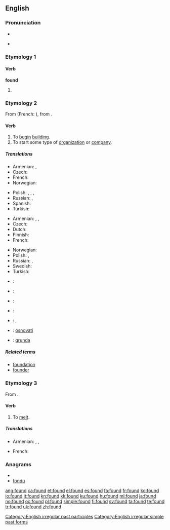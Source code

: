 ==English==

{{rank|last|here|thought|139|found|people|still|just}}

===Pronunciation===
* {{IPA|/'fɑʊnd/}}
* {{audio|en-us-found.ogg|Audio (US)}}
*: {{rhymes|aʊnd}}

===Etymology 1===

====Verb====
'''found'''

# {{past of|[[find]]}}

===Etymology 2===
From {{etyl|fro}} {{term|founder|lang=fro}} (French: {{term|fonder|lang=fr}}), from {{etyl|la}} {{term|fundare}}.

====Verb====
{{en-verb}}

# To [[begin]] [[building]].
# To start some type of [[organization]] or [[company]].

=====Translations=====
{{trans-top|to begin building}}
* Armenian: {{t|hy|հիմքը դնել|tr=himkʿë dnel}},  {{t|hy|հիմքը գցել|tr=himk’ë gc’el}}
* Czech: {{t+|cs|založit}}
* French: {{t+|fr|fonder}}
* Norwegian: {{t|no|grunnlegge}}
{{trans-mid}}
* Polish: {{t+|pl|budować}}, {{t+|pl|zbudować}}, {{t+|pl|tworzyć}}, {{t+|pl|stworzyć}}
* Russian: {{t+|ru|основывать|tr=osnóvyvat'}} {{impf}}, {{t+|ru|основать|tr=osnovát'}} {{pf}}
* Spanish: {{t-|es|fundar}}
* Turkish: {{t|tr|temel atmak}}
{{trans-bottom}}

{{trans-top|to start organization}}
* Armenian: {{t|hy|հիմնադրել|tr=himnadrel}},  {{t|hy|ստեղծել|tr=steġçel}},  {{t|hy|հիմնել|tr=himnel}}
* Czech: {{t+|cs|založit}}
* Dutch: {{t+|nl|stichten}}
* Finnish: {{t+|fi|perustaa}}
* French: {{t+|fr|fonder}}
{{trans-mid}}
* Norwegian: {{t|no|grunnlegge}}
* Polish: {{t+|pl|założyć}}, {{t+|pl|zakładać}}
* Russian: {{t+|ru|основывать|tr=osnóvyvat'}} {{impf}}, {{t+|ru|основать|tr=osnovát'}} {{pf}}
* Swedish: {{t|sv|grunda}}
* Turkish: {{t+|tr|kurmak}}
{{trans-bottom}}

{{checktrans-top}}
* {{ttbc|Danish}}: {{t+|da|grundlægge}}
* {{ttbc|Esperanto}}: {{t-|eo|fondi|xs=Esperanto}}
* {{ttbc|Estonian}}: {{t|et|asutama}}
{{checktrans-mid}}
* {{ttbc|Portuguese}}: {{t+|pt|fundar}}
* {{ttbc|Spanish}}: {{t-|es|fundar}}, {{t-|es|instaurar}}
* {{ttbc|Serbian}}: [[osnovati]]
* {{ttbc|Swedish}}: [[grunda]]
{{checktrans-bottom}}

=====Related terms=====
* [[foundation]]
* [[founder]]

===Etymology 3===
From {{etyl|frm}} {{term|fondre|lang=frm}}.

====Verb====
{{en-verb}}

# To [[melt]].

=====Translations=====
{{trans-top|to melt}}
* Armenian: {{t-|hy|ձուլել|tr=julel}},  {{t|hy|հալել|tr=halel}},  {{t-|hy|թափել|tr=t’ap’el}}
{{trans-mid}}
* French: {{t+|fr|fondre}}
{{trans-bottom}}

===Anagrams===
* {{alphagram|dfnou}}
* [[fondu#English|fondu]]

[[Category:English irregular past participles]]
[[Category:English irregular simple past forms]]

[[ang:found]]
[[ca:found]]
[[et:found]]
[[el:found]]
[[es:found]]
[[fa:found]]
[[fr:found]]
[[ko:found]]
[[io:found]]
[[it:found]]
[[kn:found]]
[[kk:found]]
[[ku:found]]
[[hu:found]]
[[ml:found]]
[[ja:found]]
[[no:found]]
[[oc:found]]
[[pl:found]]
[[simple:found]]
[[fi:found]]
[[sv:found]]
[[ta:found]]
[[te:found]]
[[tr:found]]
[[uk:found]]
[[zh:found]]